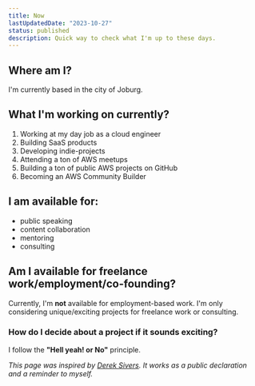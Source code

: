 ```yaml
---
title: Now
lastUpdatedDate: "2023-10-27"
status: published
description: Quick way to check what I'm up to these days.
---
```


## Where am I?

I'm currently based in the city of Joburg.

## What I'm working on currently?

1. Working at my day job as a cloud engineer
2. Building SaaS products
3. Developing indie-projects
4. Attending a ton of AWS meetups
5. Building a ton of public AWS projects on GitHub
6. Becoming an AWS Community Builder

## I am available for:

- public speaking
- content collaboration
- mentoring
- consulting

## Am I available for freelance work/employment/co-founding?

Currently, I'm **not** available for employment-based work. I'm only considering unique/exciting projects for freelance work or consulting.

### How do I decide about a project if it sounds exciting?

I follow the **"Hell yeah! or No"** principle.

_This page was inspired by [Derek Sivers](https://nownownow.com/about). It works as a public declaration and a reminder to myself._
